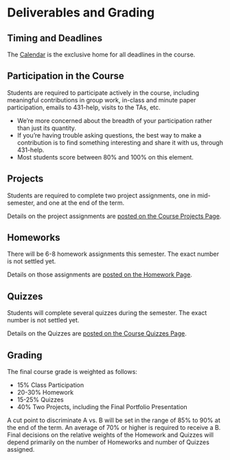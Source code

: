 # Deliverables and Grading

## Timing and Deadlines

The [Calendar](https://github.com/THOMASELOVE/2020-432/blob/master/calendar.md) is the exclusive home for all deadlines in the course.

## Participation in the Course

Students are required to participate actively in the course, including meaningful contributions in group work, in-class and minute paper participation, emails to 431-help, visits to the TAs, etc.

- We're more concerned about the breadth of your participation rather than just its quantity.
- If you're having trouble asking questions, the best way to make a contribution is to find something interesting and share it with us, through 431-help.
- Most students score between 80% and 100% on this element.

## Projects

Students are required to complete two project assignments, one in mid-semester, and one at the end of the term.

Details on the project assignments are [posted on the Course Projects Page](https://github.com/THOMASELOVE/2019-432/tree/master/projects).

## Homeworks

There will be 6-8 homework assignments this semester. The exact number is not settled yet. 

Details on those assignments are [posted on the Homework Page](https://github.com/THOMASELOVE/2020-432/tree/master/homework).

## Quizzes

Students will complete several quizzes during the semester. The exact number is not settled yet.

Details on the Quizzes are [posted on the Course Quizzes Page](https://github.com/THOMASELOVE/2019-432/tree/master/quizzes).

## Grading

The final course grade is weighted as follows:

- 15% Class Participation
- 20-30% Homework
- 15-25% Quizzes
- 40% Two Projects, including the Final Portfolio Presentation

A cut point to discriminate A vs. B will be set in the range of 85% to 90% at the end of the term. An average of 70% or higher is required to receive a B. Final decisions on the relative weights of the Homework and Quizzes will depend primarily on the number of Homeworks and number of Quizzes assigned.
